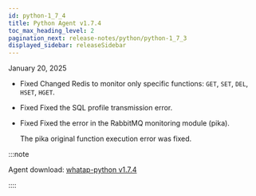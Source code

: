 ```yaml
---
id: python-1_7_4
title: Python Agent v1.7.4
toc_max_heading_level: 2
pagination_next: release-notes/python/python-1_7_3
displayed_sidebar: releaseSidebar
---
```


January 20, 2025

- <Status priority='0'>Fixed</Status> Changed Redis to monitor only specific functions: `GET`, `SET`, `DEL`, `HSET`, `HGET`.

- <Status priority='0'>Fixed</Status> Fixed the SQL profile transmission error.

- <Status priority='0'>Fixed</Status> Fixed the error in the RabbitMQ monitoring module (pika).

  The pika original function execution error was fixed.

:::note

Agent download: [whatap-python v1.7.4](https://pypi.org/project/whatap-python/1.7.4/)

::::